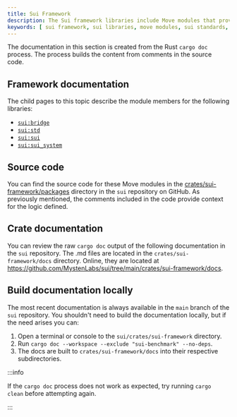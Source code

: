```yaml
---
title: Sui Framework
description: The Sui framework libraries include Move modules that provide the logic for Sui and its standards. A Rust process creates the documentation for the modules directly from comments in the code.
keywords: [ sui framework, sui libraries, move modules, sui standards, rust, documentation from modules, generate framework documentation, crate documentation, build documentation locally, build docs ]
---
```


The documentation in this section is created from the Rust `cargo doc` process. The process builds the content from comments in the source code.   

## Framework documentation

The child pages to this topic describe the module members for the following libraries:

- [`sui:bridge`](./framework/sui_bridge/index.md)
- [`sui:std`](./framework/sui_std/index.md)
- [`sui:sui`](./framework/sui_sui/index.md)
- [`sui:sui_system`](./framework/sui_sui_system/index.md)

## Source code

You can find the source code for these Move modules in the [crates/sui-framework/packages](https://github.com/MystenLabs/sui/tree/main/crates/sui-framework/packages) directory in the `sui` repository on GitHub. As previously mentioned, the comments included in the code provide context for the logic defined.

## Crate documentation

You can review the raw `cargo doc` output of the following documentation in the `sui` repository. The .md files are located in the `crates/sui-framework/docs` directory. Online, they are located at https://github.com/MystenLabs/sui/tree/main/crates/sui-framework/docs.

## Build documentation locally

The most recent documentation is always available in the `main` branch of the `sui` repository. You shouldn't need to build the documentation locally, but if the need arises you can:

1. Open a terminal or console to the `sui/crates/sui-framework` directory.
1. Run `cargo doc --workspace --exclude "sui-benchmark" --no-deps`.
1. The docs are built to `crates/sui-framework/docs` into their respective subdirectories.

:::info

If the `cargo doc` process does not work as expected, try running `cargo clean` before attempting again. 

:::
